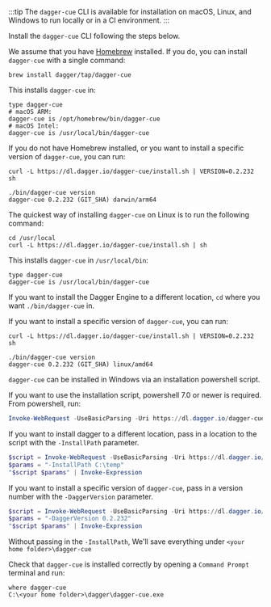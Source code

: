 
:::tip
The `dagger-cue` CLI is available for installation on macOS, Linux, and Windows to run locally or in a CI environment.
:::

Install the `dagger-cue` CLI following the steps below.

<Tabs>
<TabItem value="macos">

We assume that you have [Homebrew](https://brew.sh/) installed.
If you do, you can install `dagger-cue` with a single command:

```shell
brew install dagger/tap/dagger-cue
```

This installs `dagger-cue` in:

```shell
type dagger-cue
# macOS ARM:
dagger-cue is /opt/homebrew/bin/dagger-cue
# macOS Intel:
dagger-cue is /usr/local/bin/dagger-cue
```

If you do not have Homebrew installed, or you want to install a specific version of `dagger-cue`, you can run:

```shell
curl -L https://dl.dagger.io/dagger-cue/install.sh | VERSION=0.2.232 sh

./bin/dagger-cue version
dagger-cue 0.2.232 (GIT_SHA) darwin/arm64
```

</TabItem>

<TabItem value="linux">

The quickest way of installing `dagger-cue` on Linux is to run the following command:

```shell
cd /usr/local
curl -L https://dl.dagger.io/dagger-cue/install.sh | sh
```

This installs `dagger-cue` in `/usr/local/bin`:

```shell
type dagger-cue
dagger-cue is /usr/local/bin/dagger-cue
```

If you want to install the Dagger Engine to a different location, `cd` where you want `./bin/dagger-cue` in.

If you want to install a specific version of `dagger-cue`, you can run:

```shell
curl -L https://dl.dagger.io/dagger-cue/install.sh | VERSION=0.2.232 sh

./bin/dagger-cue version
dagger-cue 0.2.232 (GIT_SHA) linux/amd64
```

</TabItem>

<TabItem value="windows">

`dagger-cue` can be installed in Windows via an installation powershell script.

If you want to use the installation script, powershell 7.0 or newer is required. From powershell, run:

```Powershell
Invoke-WebRequest -UseBasicParsing -Uri https://dl.dagger.io/dagger-cue/install.ps1 | Invoke-Expression
```

If you want to install dagger to a different location, pass in a location to the script with the `-InstallPath` parameter.

```Powershell
$script = Invoke-WebRequest -UseBasicParsing -Uri https://dl.dagger.io/dagger-cue/install.ps1
$params = "-InstallPath C:\temp"
"$script $params" | Invoke-Expression
```

If you want to install a specific version of `dagger-cue`, pass in a version number with the `-DaggerVersion` parameter.

```Powershell
$script = Invoke-WebRequest -UseBasicParsing -Uri https://dl.dagger.io/dagger-cue/install.ps1
$params = "-DaggerVersion 0.2.232"
"$script $params" | Invoke-Expression
```

Without passing in the `-InstallPath`, We'll save everything under `<your home folder>\dagger-cue`

Check that `dagger-cue` is installed correctly by opening a `Command Prompt` terminal and run:

```shell
where dagger-cue
C:\<your home folder>\dagger\dagger-cue.exe
```

</TabItem>

</Tabs>
